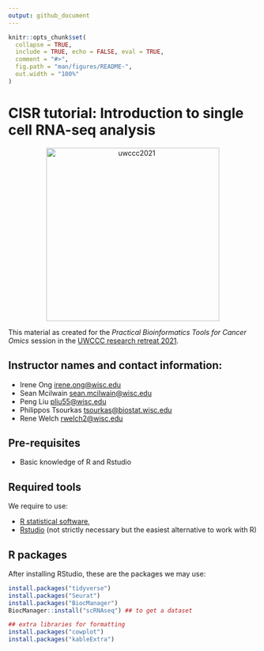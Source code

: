 ```yaml
---
output: github_document
---
```


<!-- README.md is generated from README.Rmd. Please edit that file -->

<!-- badges: start -->
<!-- badges: end -->


```r
knitr::opts_chunk$set(
  collapse = TRUE,
  include = TRUE, echo = FALSE, eval = TRUE,
  comment = "#>",
  fig.path = "man/figures/README-",
  out.width = "100%"
)
```


# CISR tutorial: Introduction to single cell RNA-seq analysis

<p align = "center">
<img width="350" alt="uwccc2021" src="https://github.com/welch16/cisr2021singlecellRNA/blob/main/man/figures/Carbone_color-center.png?raw=true"/> 
</p>

This material as created for the _Practical Bioinformatics Tools for Cancer Omics_ session in the [UWCCC research retreat 2021](https://cancer.wisc.edu/research/retreat/).

## Instructor names and contact information:

- Irene Ong <irene.ong@wisc.edu>
- Sean Mcilwain <sean.mcilwain@wisc.edu>
- Peng Liu <pliu55@wisc.edu>
- Philippos Tsourkas <tsourkas@biostat.wisc.edu>
- Rene Welch <rwelch2@wisc.edu>

## Pre-requisites

- Basic knowledge of R and Rstudio

## Required tools

We require to use:

- [R statistical software](https://www.r-project.org/),
- [Rstudio](https://rstudio.com/products/rstudio/download/#download) (not strictly necessary but the easiest alternative to work with R)

## R packages

After installing RStudio, these are the packages we may use:

```r
install.packages("tidyverse")
install.packages("Seurat")
install.packages("BiocManager")
BiocManager::install("scRNAseq") ## to get a dataset

## extra libraries for formatting
install.packages("cowplot")
install.packages("kableExtra")
```

